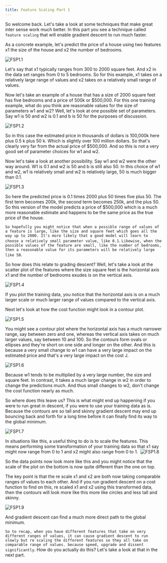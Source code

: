 ```yaml
---
title: Feature Scaling Part 1
---
```


So welcome back. Let's take a look at some techniques that make great inter sense work much better. In this part you see a technique called `feature scaling` that will enable gradient descent to run much faster. 


As a concrete example, let's predict the price of a house using two features x1 the size of the house and x2 the number of bedrooms. 

![FSP1.1](/SL/GDP/FSP1.1.png)

Let's say that x1 typically ranges from 300 to 2000 square feet. And x2 in the data set ranges from 0 to 5 bedrooms. So for this example, x1 takes on a relatively large range of values and x2 takes on a relatively small range of values. 

Now let's take an example of a house that has a size of 2000 square feet has five bedrooms and a price of 500k or $500,000. For this one training example, what do you think are reasonable values for the size of parameters w1 and w2? Well, let's look at one possible set of parameters. Say w1 is 50 and w2 is 0.1 and b is 50 for the purposes of discussion.

![FSP1.2](/SL/GDP/FSP1.2.png)

So in this case the estimated price in thousands of dollars is 100,000k here plus 0.5 k plus 50 k. Which is slightly over 100 million dollars. So that's clearly very far from the actual price of $500,000. And so this is not a very good set of parameter choices for w1 and w2. 

Now let's take a look at another possibility. Say w1 and w2 were the other way around. W1 is 0.1 and w2 is 50 and b is still also 50. In this choice of w1 and w2, w1 is relatively small and w2 is relatively large, 50 is much bigger than 0.1. 

![FSP1.3](/SL/GDP/FSP1.3.png)

So here the predicted price is 0.1 times 2000 plus 50 times five plus 50. The first term becomes 200k, the second term becomes 250k, and the plus 50. So this version of the model predicts a price of $500,000 which is a much more reasonable estimate and happens to be the same price as the true price of the house.

`So hopefully you might notice that when a possible range of values of a feature is large, like the size and square feet which goes all the way up to 2000. It's more likely that a good model will learn to choose a relatively small parameter value, like 0.1`. `Likewise, when the possible values of the feature are small, like the number of bedrooms, then a reasonable value for its parameters will be relatively large like 50`. 

So how does this relate to grading descent? Well, let's take a look at the scatter plot of the features where the size square feet is the horizontal axis x1 and the number of bedrooms exudes is on the vertical axis. 

![FSP1.4](/SL/GDP/FSP1.4.png)

If you plot the training data, you notice that the horizontal axis is on a much larger scale or much larger range of values compared to the vertical axis.

Next let's look at how the cost function might look in a contour plot. 

![FSP1.5](/SL/GDP/FSP1.5.png)

You might see a contour plot where the horizontal axis has a much narrower range, say between zero and one, whereas the vertical axis takes on much larger values, say between 10 and 100. So the contours form ovals or ellipses and they're short on one side and longer on the other. And this is because a very small change to w1 can have a very large impact on the estimated price and that's a very large impact on the cost J. 

![FSP1.6](/SL/GDP/FSP1.6.png)

Because w1 tends to be multiplied by a very large number, the size and square feet. In contrast, it takes a much larger change in w2 in order to change the predictions much. And thus small changes to w2, don't change the cost function nearly as much. 

So where does this leave us? This is what might end up happening if you were to run great in descent, if you were to use your training data as is. Because the contours are so tall and skinny gradient descent may end up bouncing back and forth for a long time before it can finally find its way to the global minimum. 

![FSP1.7](/SL/GDP/FSP1.7.png)

In situations like this, a useful thing to do is to scale the features. This means performing some transformation of your training data so that x1 say might now range from 0 to 1 and x2 might also range from 0 to 1. 
​
![FSP1.8](/SL/GDP/FSP1.8.png)

So the data points now look more like this and you might notice that the scale of the plot on the bottom is now quite different than the one on top.

The key point is that the re scale x1 and x2 are both now taking comparable ranges of values to each other. And if you run gradient descent on a cost function to find on this, re scaled x1 and x2 using this transformed data, then the contours will look more like this more like circles and less tall and skinny. 

![FSP1.9](/SL/GDP/FSP1.9.png)

And gradient descent can find a much more direct path to the global minimum.

`So to recap, when you have different features that take on very different ranges of values, it can cause gradient descent to run slowly but re scaling the different features so they all take on comparable range of values. because speed, upgrade and dissent significantly`. How do you actually do this? Let's take a look at that in the next part.


